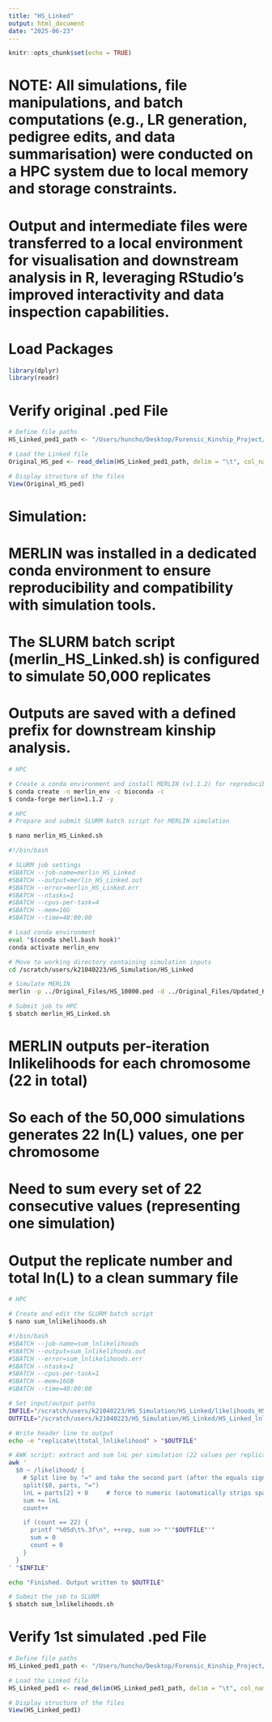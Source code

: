 ```yaml
---
title: "HS_Linked"
output: html_document
date: "2025-06-23"
---
```


```r
knitr::opts_chunk$set(echo = TRUE)
```

# NOTE: All simulations, file manipulations, and batch computations (e.g., LR generation, pedigree edits, and data summarisation) were conducted on a HPC system due to local memory and storage constraints.
# Output and intermediate files were transferred to a local environment for visualisation and downstream analysis in R, leveraging RStudio’s improved interactivity and data inspection capabilities.

# Load Packages

```r
library(dplyr)
library(readr)
```

# Verify original .ped File

```r
# Define file paths
HS_Linked_ped1_path <- "/Users/huncho/Desktop/Forensic_Kinship_Project/10,000_SNPs/HS_Simulation/Input_Files/HS_10000.ped"

# Load the Linked file
Original_HS_ped <- read_delim(HS_Linked_ped1_path, delim = "\t", col_names = FALSE)

# Display structure of the files
View(Original_HS_ped)
```

# Simulation:
# MERLIN was installed in a dedicated conda environment to ensure reproducibility and compatibility with simulation tools.
# The SLURM batch script (merlin_HS_Linked.sh) is configured to simulate 50,000 replicates 
# Outputs are saved with a defined prefix for downstream kinship analysis.

```bash
# HPC

# Create a conda environment and install MERLIN (v1.1.2) for reproducible execution
$ conda create -n merlin_env -c bioconda -c 
$ conda-forge merlin=1.1.2 -y
```

```bash
# HPC
# Prepare and submit SLURM batch script for MERLIN simulation

$ nano merlin_HS_Linked.sh

#!/bin/bash

# SLURM job settings
#SBATCH --job-name=merlin_HS_Linked
#SBATCH --output=merlin_HS_Linked.out
#SBATCH --error=merlin_HS_Linked.err
#SBATCH --ntasks=1
#SBATCH --cpus-per-task=4
#SBATCH --mem=16G
#SBATCH --time=48:00:00

# Load conda environment
eval "$(conda shell.bash hook)"
conda activate merlin_env

# Move to working directory containing simulation inputs
cd /scratch/users/k21040223/HS_Simulation/HS_Linked

# Simulate MERLIN
merlin -p ../Original_Files/HS_10000.ped -d ../Original_Files/Updated_Kintelligence.dat -m ../Original_Files/Updated_Kintelligence_Map_noX.map -f ../Original_Files/Kintelligence_British_10000.freq -r 3898 --simulate --reruns 50000 --likelihood --information --markerNames --quiet --save --prefix HS_Linked/HS_Linked > likelihoods_HS_Linked_summary.txt

# Submit job to HPC
$ sbatch merlin_HS_Linked.sh
```

# MERLIN outputs per-iteration lnlikelihoods for each chromosome (22 in total)
# So each of the 50,000 simulations generates 22 ln(L) values, one per chromosome
# Need to sum every set of 22 consecutive values (representing one simulation)
# Output the replicate number and total ln(L) to a clean summary file

```bash
# HPC

# Create and edit the SLURM batch script
$ nano sum_lnlikelihoods.sh

#!/bin/bash
#SBATCH --job-name=sum_lnlikelihoods
#SBATCH --output=sum_lnlikelihoods.out
#SBATCH --error=sum_lnlikelihoods.err
#SBATCH --ntasks=1
#SBATCH --cpus-per-task=1
#SBATCH --mem=16GB
#SBATCH --time=48:00:00

# Set input/output paths
INFILE="/scratch/users/k21040223/HS_Simulation/HS_Linked/likelihoods_HS_Linked_summary.txt"
OUTFILE="/scratch/users/k21040223/HS_Simulation/HS_Linked/HS_Linked_lnlikelihoods.txt"

# Write header line to output
echo -e "replicate\ttotal_lnlikelihood" > "$OUTFILE"

# AWK script: extract and sum lnL per simulation (22 values per replicate)
awk '
  $0 ~ /likelihood/ {
    # Split line by "=" and take the second part (after the equals sign)
    split($0, parts, "=")
    lnL = parts[2] + 0     # force to numeric (automatically strips spaces, text)
    sum += lnL
    count++

    if (count == 22) {
      printf "%05d\t%.3f\n", ++rep, sum >> "'"$OUTFILE"'"
      sum = 0
      count = 0
    }
  }
' "$INFILE"

echo "Finished. Output written to $OUTFILE"

# Submit the job to SLURM
$ sbatch sum_lnlikelihoods.sh
```

# Verify 1st simulated .ped File

```r
# Define file paths
HS_Linked_ped1_path <- "/Users/huncho/Desktop/Forensic_Kinship_Project/10,000_SNPs/HS_Simulation/HS_Linked/merlin-00003898-00001-replicate.ped"

# Load the Linked file
HS_Linked_ped1 <- read_delim(HS_Linked_ped1_path, delim = "\t", col_names = FALSE)

# Display structure of the files
View(HS_Linked_ped1)
```